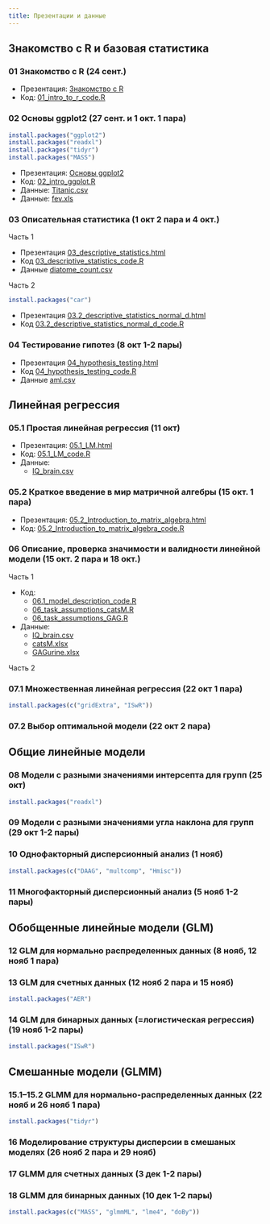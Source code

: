 ```yaml
---
title: Презентации и данные
---
```


## Знакомство с R и базовая статистика

### 01 Знакомство с R (24 сент.)

- Презентация: [Знакомство с R](01_intro_to_r.html)
- Код: [01_intro_to_r_code.R](01_intro_to_r_code.R)

### 02 Основы ggplot2 (27 сент. и 1 окт. 1 пара)

```r
install.packages("ggplot2")
install.packages("readxl")
install.packages("tidyr")
install.packages("MASS")
```

- Презентация: [Основы ggplot2](02_intro_ggplot.html)
- Код: [02_intro_ggplot.R](02_intro_ggplot.R)
- Данные: [Titanic.csv](data/Titanic.csv)
- Данные: [fev.xls](data/fev.xls)

### 03 Описательная статистика (1 окт 2 пара и 4 окт.)

Часть 1

- Презентация [03_descriptive_statistics.html](03_descriptive_statistics.html)
- Код [03_descriptive_statistics_code.R](03_descriptive_statistics_code.R)
- Данные [diatome_count.csv](data/diatome_count.csv)

Часть 2

```r
install.packages("car")
```

- Презентация [03.2_descriptive_statistics_normal_d.html](03.2_descriptive_statistics_normal_d.html)
- Код [03.2_descriptive_statistics_normal_d_code.R](03.2_descriptive_statistics_normal_d_code.R)

### 04 Тестирование гипотез (8 окт 1-2 пары)

- Презентация [04_hypothesis_testing.html](04_hypothesis_testing.html)
- Код [04_hypothesis_testing_code.R](04_hypothesis_testing_code.R)
- Данные [aml.csv](data/aml.csv)

## Линейная регрессия

### 05.1 Простая линейная регрессия  (11 окт)

- Презентация: [05.1_LM.html](05.1_LM.html)
- Код: [05.1_LM_code.R](05.1_LM_code.R)
- Данные:
    + [IQ_brain.csv](data/IQ_brain.csv)
<!--     + [secher.xls](data/secher.xls) -->

### 05.2 Краткое введение в мир матричной алгебры (15 окт. 1 пара)

- Презентация: [05.2_Introduction_to_matrix_algebra.html](05.2_Introduction_to_matrix_algebra.html)
- Код: [05.2_Introduction_to_matrix_algebra_code.R](05.2_Introduction_to_matrix_algebra_code.R)

### 06 Описание, проверка значимости и валидности линейной модели (15 окт. 2 пара и 18 окт.)

Часть 1

<!-- - Презентация: -->
<!--     + [06.1_model_description.html](06.1_model_description.html) -->
- Код:
    + [06.1_model_description_code.R](06.1_model_description_code.R)
    + [06_task_assumptions_catsM.R](06_task_assumptions_catsM.R)
    + [06_task_assumptions_GAG.R](06_task_assumptions_GAG.R)
- Данные:
    + [IQ_brain.csv](data/IQ_brain.csv)
    + [catsM.xlsx](data/catsM.xlsx)
    + [GAGurine.xlsx](data/GAGurine.xlsx)
    
Часть 2

<!-- - Презентация: -->
<!--     + [06.2_model_validation.html](06.2_model_validation.html) -->
<!-- - Код: -->
<!--     + [06.2_model_validation_code.R](06.2_model_validation_code.R) -->
<!--     + [06_task_assumptions_catsM.R](06_task_assumptions_catsM.R) -->
<!--     + [06_task_assumptions_GAG.R](06_task_assumptions_GAG.R) -->
<!-- - Данные: -->
<!--     + [orly_owl_Lin_4p_5_flat.txt](data/orly_owl_Lin_4p_5_flat.txt) -->
<!--     + [IQ_brain.csv](data/IQ_brain.csv) -->
<!--     + [catsM.xlsx](data/catsM.xlsx) -->
<!--     + [GAGurine.xlsx](data/GAGurine.xlsx) -->

### 07.1 Множественная линейная регрессия (22 окт 1 пара)

```r
install.packages(c("gridExtra", "ISwR"))
```

<!-- - Презентация: [07.1_multiple_LM.html](07.1_multiple_LM.html) -->
<!-- - Код: [07.1_multiple_LM_code.R](07.1_multiple_LM_code.R) -->
<!-- - Данные: [loyn.csv](data/loyn.csv) -->

### 07.2 Выбор оптимальной модели (22 окт 2 пара)

<!-- - Презентация: [07.2_model_selection.html](07.2_model_selection.html) -->
<!-- - Код: [07.2_model_selection_code.R](07.2_model_selection_code.R) -->
<!-- - Данные: [loyn.csv](data/loyn.csv) -->

## Общие линейные модели

### 08 Модели с разными значениями интерсепта для групп (25 окт)

```r
install.packages("readxl")
```

<!-- - Презентация: [08_LM_with_continuous_and_discrete_predictors.html](08_LM_with_continuous_and_discrete_predictors.html) -->
<!-- - Код: [08_LM_with_continuous_and_discrete_predictors_code.R](08_LM_with_continuous_and_discrete_predictors_code.R) -->
<!-- - Данные: -->
<!--     + [goats.xlsx](data/goats.xlsx) -->
<!--     + [vitcap2.csv](data/vitcap2.csv) -->
<!--     + [Puromycin.xlsx](data/Puromycin.xlsx) -->
<!--     + [birthwt.csv](data/birthwt.csv) -->

### 09 Модели с разными значениями угла наклона для групп (29 окт 1-2 пары)

<!-- - Презентация: [09_LM_with_continuous_and_discrete_predictors_interactions.html](09_LM_with_continuous_and_discrete_predictors_interactions.html) -->
<!-- - Код: -->
<!--     + [09_LM_with_continuous_and_discrete_predictors_Practicum.R](09_LM_with_continuous_and_discrete_predictors_Practicum.R) -->
<!--     + [09_LM_with_continuous_and_discrete_predictors_Practicum_without_solution.R](09_LM_with_continuous_and_discrete_predictors_Practicum_without_solution.R) -->

### 10 Однофакторный дисперсионный анализ (1 нояб)

```r
install.packages(c("DAAG", "multcomp", "Hmisc"))
```

<!-- - Презентация: [10_anova.pdf](10_anova.pdf) -->
<!-- - Код: [10_anova_code.R](10_anova_code.R) -->

### 11 Многофакторный дисперсионный анализ (5 нояб 1-2 пары)

<!-- - Презентация: [11_two-way_anova_and_interactions.pdf](11_two-way_anova_and_interactions.pdf) -->
<!-- - Код: [11_two-way_anova_and_interactions_code.R](11_two-way_anova_and_interactions_code.R) -->
<!-- - Данные: [hall.csv](data/hall.csv) -->

## Обобщенные линейные модели (GLM)

### 12 GLM для нормально распределенных данных (8 нояб, 12 нояб 1 пара)



### 13 GLM для счетных данных (12 нояб 2 пара и 15 нояб)

```r
install.packages("AER")
```

<!-- - Презентация: [13_GLM_count.html](13_GLM_count.html) -->
<!-- - Код: [13_GLM_count_code.R](13_GLM_count_code.R) -->
<!-- - Данные: [Pollinators_Montero-Castano, Vila, 2015.xlsx](data/Pollinators_Montero-Castano, Vila, 2015.xlsx) -->

### 14 GLM для бинарных данных (=логистическая регрессия) (19 нояб 1-2 пары)

```r
install.packages("ISwR")
```


<!-- - Презентация: [14_GLM_binary.html](14_GLM_binary.html) -->
<!-- - Код: [14_GLM_binary_code.R](14_GLM_binary_code.R) -->
<!-- - Данные:  -->
<!--     + [polis.csv](data/polis.csv) -->
<!--     + [ICU.csv](data/ICU.csv) -->


## Смешанные модели (GLMM)

### 15.1--15.2 GLMM для нормально-распределенных данных (22 нояб и 26 нояб 1 пара)

```r
install.packages("tidyr")
```

<!-- - Презентация:  -->
<!--     + [15.1_GLMM_gaussian__random_intercept_slope_.pdf](15.1_GLMM_gaussian__random_intercept_slope_.pdf) -->
<!--     + [15.2_GLMM_gaussian__nested_.pdf](15.2_GLMM_gaussian__nested_.pdf) -->
<!-- - Код:  -->
<!--     + [15.1_GLMM_gaussian_(random_intercept_slope)_code.R](15.1_GLMM_gaussian_(random_intercept_slope)_code.R) -->
<!--     + [15.2_GLMM_gaussian_(nested)_code.R](15.2_GLMM_gaussian_(nested)_code.R) -->
<!-- - Данные: [Grazing_native_plants_Gennet_et_al._2017_S1.xlsx](data/Grazing_native_plants_Gennet_et_al._2017_S1.xlsx) -->


### 16 Моделирование структуры дисперсии в смешаных моделях (26 нояб 2 пара и 29 нояб)

<!-- - Презентация: [16_variance_structure.pdf](16_variance_structure.pdf) -->
<!-- - Код: [16_variance_structure_code.R](16_variance_structure_code.R) -->
<!-- - Данные: [Khaitov_2013_myt.csv](data/myt.csv) -->

### 17 GLMM для счетных данных (3 дек 1-2 пары)

<!-- - Презентация: [17_GLMM_count.html](17_GLMM_count.html) -->
<!-- - Код:  -->
<!--     + [17_GLMM_count_code.R](17_GLMM_count_code.R) -->
<!--     + [17_Morris_2015_Ants.R](17_Morris_2015_Ants.R) -->
<!-- - Данные: -->
<!--     + [Roulin_Bersier_2007_Owls.csv](data/Roulin_Bersier_2007_Owls.csv) -->
<!--     + [Morris_2015_Ants.xlsx](data/Morris_2015_Ants.xlsx) -->

### 18 GLMM для бинарных данных (10 дек 1-2 пары)

```r
install.packages(c("MASS", "glmmML", "lme4", "doBy"))
```

<!-- - Презентация: [18_GLMM_binary.html](18_GLMM_binary.html) -->
<!-- - Код: [18_GLMM_binary_code.R](18_GLMM_binary_code.R) -->
<!-- - Данные: -->
<!--     + [myt_gen_morph.csv](data/myt_gen_morph.csv) -->
<!--     + [Gannet_etal_2017.csv](data/Gannet_etal_2017.csv) -->
<!--     + [Yakovis2.csv](data/Yakovis2.csv) -->
